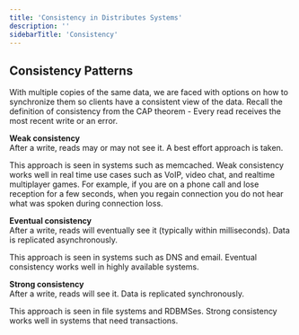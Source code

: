 ```yaml
---
title: 'Consistency in Distributes Systems'
description: ''
sidebarTitle: 'Consistency'
---
```


## Consistency Patterns

With multiple copies of the same data, we are faced with options on how to synchronize them so clients have a consistent
view of the data. Recall the definition of consistency from the CAP theorem - Every read receives the most recent write
or an error.

**Weak consistency**\
After a write, reads may or may not see it. A best effort approach is taken.

This approach is seen in systems such as memcached. Weak consistency works well in real time use cases such as VoIP, video chat, and realtime multiplayer games. For example, if you are on a phone call and lose reception for a few seconds, when you regain connection you do not hear what was spoken during connection loss.

**Eventual consistency**\
After a write, reads will eventually see it (typically within milliseconds). Data is replicated asynchronously.

This approach is seen in systems such as DNS and email. Eventual consistency works well in highly available systems.

**Strong consistency**\
After a write, reads will see it. Data is replicated synchronously.

This approach is seen in file systems and RDBMSes. Strong consistency works well in systems that need transactions.